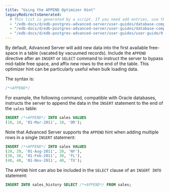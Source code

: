 ```yaml
---
title: "Using the APPEND Optimizer Hint"
legacyRedirectsGenerated:
  # This list is generated by a script. If you need add entries, use the `legacyRedirects` key.
  - "/edb-docs/d/edb-postgres-advanced-server/user-guides/database-compatibility-for-oracle-developers-guide/9.6/Database_Compatibility_for_Oracle_Developers_Guide_v9.6.1.043.html"
  - "/edb-docs/d/edb-postgres-advanced-server/user-guides/database-compatibility-for-oracle-developers-guide/9.5/Database_Compatibility_for_Oracle_Developers_Guide.1.126.html"
  - "/edb-docs/d/edb-postgres-advanced-server/user-guides/user-guide/9.5/EDB_Postgres_Enterprise_Guide.1.135.html"
---
```


<div id="using_the_append_optimizer_hint" class="registered_link"></div>

By default, Advanced Server will add new data into the first available free-space in a table (vacated by vacuumed records). Include the `APPEND` directive after an `INSERT` or `SELECT` command to instruct the server to bypass mid-table free space, and affix new rows to the end of the table. This optimizer hint can be particularly useful when bulk loading data.

The syntax is:

```sql
/*+APPEND*/
```

For example, the following command, compatible with Oracle databases, instructs the server to append the data in the `INSERT` statement to the end of the `sales` table:

```sql
INSERT /*+APPEND*/ INTO sales VALUES
(10, 10, '01-Mar-2011', 10, 'OR');
```

Note that Advanced Server supports the `APPEND` hint when adding multiple rows in a single `INSERT` statement:

```sql
INSERT /*+APPEND*/ INTO sales VALUES
(20, 20, '01-Aug-2011', 20, 'NY'),
(30, 30, '01-Feb-2011', 30, 'FL'),
(40, 40, '01-Nov-2011', 40, 'TX');
```

The `APPEND` hint can also be included in the `SELECT` clause of an `INSERT INTO` statement:

```sql
INSERT INTO sales_history SELECT /*+APPEND*/ FROM sales;
```

